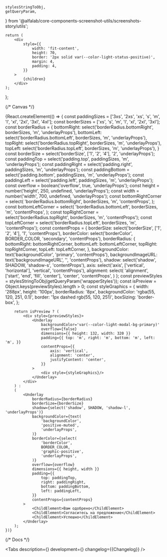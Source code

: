 


    stylesStringToObj,
    getQueryParam,
} from '@alfalab/core-components-screenshot-utils/screenshots-story/utils';


    return (
        <div
            style={{
                width: 'fit-content',
                height: 70,
                border: '2px solid var(--color-light-status-positive)',
                margin: 4,
                padding: 4,
            }}
        >
            {children}
        </div>
    );
};

<Meta title='Components/Underlay' component={Underlay} id='Underlay' />

{/* Canvas */}

<Story name='Underlay'>
    {React.createElement(() => {
        const paddingSizes = ['3xs', '2xs', 'xs', 's', 'm', 'l', 'xl', '2xl', '3xl', '4xl'];
        const borderSizes = ['xs', 's', 'm', 'l', 'xl', '2xl', '3xl'];
        const borderRadius = {
            bottomRight: select('borderRadius.bottomRight', borderSizes, 'm', 'underlayProps'),
            bottomLeft: select('borderRadius.bottomLeft', borderSizes, 'm', 'underlayProps'),
            topRight: select('borderRadius.topRight', borderSizes, 'm', 'underlayProps'),
            topLeft: select('borderRadius.topLeft', borderSizes, 'm', 'underlayProps'),
        }
        const borderSize = select('borderSize', ['1', '2', '4'], '2', 'underlayProps');
        const paddingTop = select('padding.top', paddingSizes, 'm', 'underlayProps');
        const paddingRight = select('padding.right', paddingSizes, 'm', 'underlayProps');
        const paddingBottom = select('padding.bottom', paddingSizes, 'm', 'underlayProps');
        const paddingLeft = select('padding.left', paddingSizes, 'm', 'underlayProps');
        const overflow = boolean('overflow', true, 'underlayProps');
        const height = number('height', 250, undefined, 'underlayProps');
        const width = number('width', 700, undefined, 'underlayProps');
        const bottomRightCorner = select(
            'borderRadius.bottomRight',
            borderSizes,
            'm',
            'contentProps',
        );
        const bottomLeftCorner = select(
            'borderRadius.bottomLeft',
            borderSizes,
            'm',
            'contentProps',
        );
        const topRightCorner = select('borderRadius.topRight', borderSizes, 'm', 'contentProps');
        const topLeftCorner = select('borderRadius.topLeft', borderSizes, 'm', 'contentProps');
        const contentProps = {
            borderSize: select('borderSize', ['1', '2', '4'], '1', 'contentProps'),
            borderColor: select('borderColor', BORDER_COLOR, 'secondary', 'contentProps'),
            borderRadius: {
                bottomRight: bottomRightCorner,
                bottomLeft: bottomLeftCorner,
                topRight: topRightCorner,
                topLeft: topLeftCorner,
            },
            backgroundColor: text('backgroundColor', 'primary', 'contentProps'),
            backgroundImageURL: text('backgroundImageURL', '', 'contentProps'),
            shadow: select('shadow', SHADOW, 'shadow-s', 'contentProps'),
            axis: select('axis', ['vertical', 'horizontal'], 'vertical', 'contentProps'),
            alignment: select(
                'alignment',
                ['start', 'end', 'fill', 'center'],
                'center',
                'contentProps',
            )
        };
        const previewStyles = stylesStringToObj(getQueryParam('wrapperStyles'));
        const isPreview = Object.keys(previewStyles).length > 0;
        const styleGraphics = {
            width: '288px',
            height: '100px',
            borderRadius: '8px',
            backgroundColor: 'rgba(55, 120, 251, 0.1)',
            border: '1px dashed rgb(55, 120, 251)',
            boxSizing: 'border-box',
        };

        return isPreview ? (
            <div style={previewStyles}>
                <Underlay
                    backgroundColor='var(--color-light-modal-bg-primary)'
                    overflow={false}
                    dimensions={{ height: 132, width: 320 }}
                    padding={{ top: 'm', right: 'm', bottom: 'm', left: 'm', }}
                    contentProps={{
                        axis: 'vertical',
                        alignment: 'center',
                        justifyContent: 'center',
                    }}
                >
                    <div style={styleGraphics}/>
                </Underlay>
            </div>
        ) :
        (
            <Underlay
                borderRadius={borderRadius}
                borderSize={borderSize}
                shadow={select('shadow', SHADOW, 'shadow-l', 'underlayProps')}
                backgroundColor={text(
                    'backgroundColor',
                    'positive-muted',
                    'underlayProps',
                )}
                borderColor={select(
                    'borderColor',
                    BORDER_COLOR,
                    'graphic-positive',
                    'underlayProps',
                )}
                overflow={overflow}
                dimensions={{ height, width }}
                padding={{
                    top: paddingTop,
                    right: paddingRight,
                    bottom: paddingBottom,
                    left: paddingLeft,
                }}
                contentProps={contentProps}
            >
                <ChildElement>Вам одобрено</ChildElement>
                <ChildElement>Согласитесь на предложение</ChildElement>
                <ChildElement>Успешно</ChildElement>
            </Underlay>
        );
    })}

</Story>

{/* Docs */}

<ComponentHeader name='Underlay' children='Подложка под любой вид контента.' />

<Tabs
    description={<Description />}
    development={<Development />}
    changelog={<Markdown>{Changelog}</Markdown>}
/>
